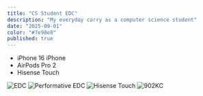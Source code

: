 ```yaml
---
title: "CS Student EDC"
description: "My everyday carry as a computer science student"
date: "2025-09-01"
color: "#7e98e8"
published: true
---
```


- iPhone 16 iPhone
- AirPods Pro 2
- Hisense Touch

![EDC](/img/edc.PNG)
![Performative EDC](/img/edc_performative.JPG)
![Hisense Touch](/img/hisense.jpeg)
![902KC](/img/902kc.jpeg)
